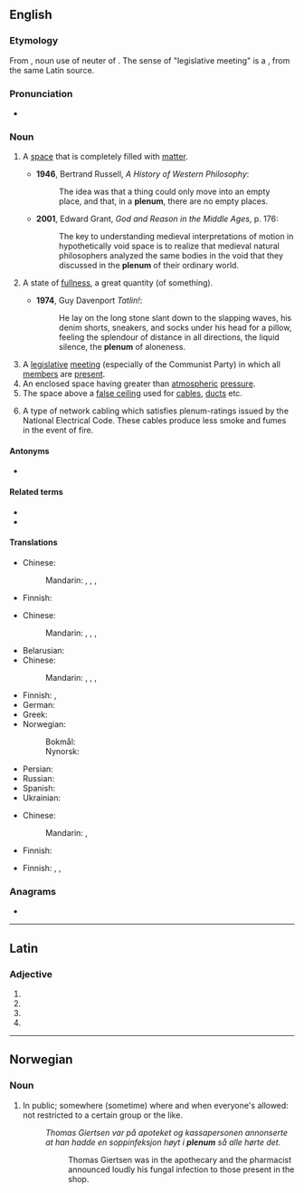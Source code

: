 {{also|plénum}}
==English==

===Etymology===
From {{etyl|la|en}} {{m|la|plēnum}}, noun use of neuter of {{m|la|plēnus||full}}. The sense of "legislative meeting" is  a {{sl|en|ru|пле́нум||plenary session|nocap=1}}, from the same Latin source.

===Pronunciation===
* {{IPA|/ˈpliːnəm/|lang=en}}

===Noun===
{{en-noun|s|plena}}

# {{lb|en|physics}} A [[space]] that is completely filled with [[matter]].
#* '''1946''', Bertrand Russell, ''A History of Western Philosophy'':
#*: The idea was that a thing could only move into an empty place, and that, in a '''plenum''', there are no empty places.
#* '''2001''', Edward Grant, ''God and Reason in the Middle Ages'', p. 176:
#*: The key to understanding medieval interpretations of motion in hypothetically void space is to realize that medieval natural philosophers analyzed the same bodies in the void that they discussed in the '''plenum''' of their ordinary world.
# {{lb|en|figuratively}} A state of [[fullness]], a great quantity (of something).
#* '''1974''', Guy Davenport ''Tatlin!'':
#*: He lay on the long stone slant down to the slapping waves, his denim shorts, sneakers, and socks under his head for a pillow, feeling the splendour of distance in all directions, the liquid silence, the '''plenum''' of aloneness.
# A [[legislative]] [[meeting]] (especially of the Communist Party) in which all [[member]]s are [[present]].
# An enclosed space having greater than [[atmospheric]] [[pressure]].
# The space above a [[false ceiling]] used for [[cable]]s, [[duct]]s etc.
# {{lb|en|computing}} A type of network cabling which satisfies plenum-ratings issued by the National Electrical Code. These cables produce less smoke and fumes in the event of fire.

====Antonyms====
* {{l|en|vacuum}}

====Related terms====
* {{l|en|plenary}}
* {{l|en|in pleno}}

====Translations====
{{trans-top|a space that is completely filled with matter}}
* Chinese:
*: Mandarin: {{t+|cmn|充滿}}, {{t+|cmn|充满|tr=chōngmǎn}}, {{t+|cmn|充實}}, {{t+|cmn|充实|tr=chōngshí}}
{{trans-mid}}
* Finnish: {{t|fi|täysi tila}}
{{trans-bottom}}

{{trans-top|a state of fullness, a great quantity (of something)}}
* Chinese:
*: Mandarin: {{t+|cmn|充滿}}, {{t+|cmn|充满|tr=chōngmǎn}}, {{t+|cmn|充實}}, {{t+|cmn|充实|tr=chōngshí}}
{{trans-mid}}
{{trans-bottom}}

{{trans-top|a legislative meeting (especially of the Communist Party) in which all members are present}}
* Belarusian: {{t|be|пле́нум|m}}
* Chinese:
*: Mandarin: {{t+|cmn|全體會議}}, {{t+|cmn|全体会议|tr=quántǐ huìyì}}, {{t+|cmn|全會}}, {{t+|cmn|全会|tr=quánhuì}}
* Finnish: {{t+|fi|täysistunto}}, {{t+|fi|yleiskokous}}
* German: {{t+|de|Plenum|n}}
* Greek: {{t+|el|ολομέλεια|f}}
* Norwegian:
*: Bokmål: {{t|nb|plenum|n}}
*: Nynorsk: {{t|nn|plenum|n}}
{{trans-mid}}
* Persian: {{t+|fa|پلنوم|tr=plenom|sc=fa-Arab}}
* Russian: {{t+|ru|пле́нум|m}}
* Spanish: {{t+|es|pleno|m}}
* Ukrainian: {{t|uk|пле́нум|m}}
{{trans-bottom}}

{{trans-top|enclosed space having greater than atmospheric pressure}}
* Chinese:
*: Mandarin: {{t+|cmn|高壓}}, {{t+|cmn|高压|tr=gāoyā}}
{{trans-mid}}
* Finnish: {{t|fi|ylipainetila}}
{{trans-bottom}}

{{trans-top|space above a false ceiling used for cables, ducts etc.}}
* Finnish: {{t|fi|alakaton ontelo}}, {{t|fi|alakaton yläpuolinen tila}}, {{t|fi|alakaton päällä oleva tila}}
{{trans-mid}}
{{trans-bottom}}

{{trans-top|type of network cabling which satisfies plenum-ratings issued by the National Electrical Code}}
{{trans-mid}}
{{trans-bottom}}

===Anagrams===
* {{anagrams|en|a=elmnpu|lumpen}}

----

==Latin==

===Adjective===
{{la-adj-form|plēnum}}

# {{inflection of|plēnus||nom|n|s|lang=la}}
# {{inflection of|plēnus||acc|m|s|lang=la}}
# {{inflection of|plēnus||acc|n|s|lang=la}}
# {{inflection of|plēnus||voc|n|s|lang=la}}

----

==Norwegian==

===Noun===
{{head|no|noun}}

# In public; somewhere (sometime) where and when everyone's allowed: not restricted to a certain group or the like. {{attention|no|the part-of-speech header is 'Noun', but the definition sounds like an adjective or adverb?}}{{attention|nb}}{{attention|nn}}
#: ''Thomas Giertsen var på apoteket og kassapersonen annonserte at han hadde en soppinfeksjon høyt i '''plenum''' så alle hørte det.''
#:: Thomas Giertsen was in the apothecary and the pharmacist announced loudly his fungal infection to those present in the shop.

{{attention|no}}{{attention|nb}}{{attention|nn}}